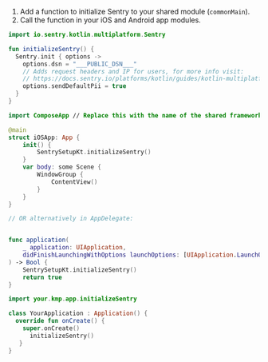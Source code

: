 1. Add a function to initialize Sentry to your shared module (`commonMain`).
2. Call the function in your iOS and Android app modules.

```kotlin {filename:SentrySetup.kt}{tabTitle: commonMain}
import io.sentry.kotlin.multiplatform.Sentry

fun initializeSentry() {
  Sentry.init { options ->
    options.dsn = "___PUBLIC_DSN___"
    // Adds request headers and IP for users, for more info visit:
    // https://docs.sentry.io/platforms/kotlin/guides/kotlin-multiplatform/data-management/data-collected/
    options.sendDefaultPii = true
  }
}
```
```swift {tabTitle: iosApp}
import ComposeApp // Replace this with the name of the shared framework

@main
struct iOSApp: App {
    init() {
        SentrySetupKt.initializeSentry()
    }
    var body: some Scene {
        WindowGroup {
            ContentView()
        }
    }
}

// OR alternatively in AppDelegate:


func application(
    _ application: UIApplication,
    didFinishLaunchingWithOptions launchOptions: [UIApplication.LaunchOptionsKey : Any]? = nil
) -> Bool {
    SentrySetupKt.initializeSentry()
    return true
}

```
```kotlin {filename:MainActivity.kt}{tabTitle: androidApp}
import your.kmp.app.initializeSentry

class YourApplication : Application() {
  override fun onCreate() {
    super.onCreate()
      initializeSentry()
   }
}
```
